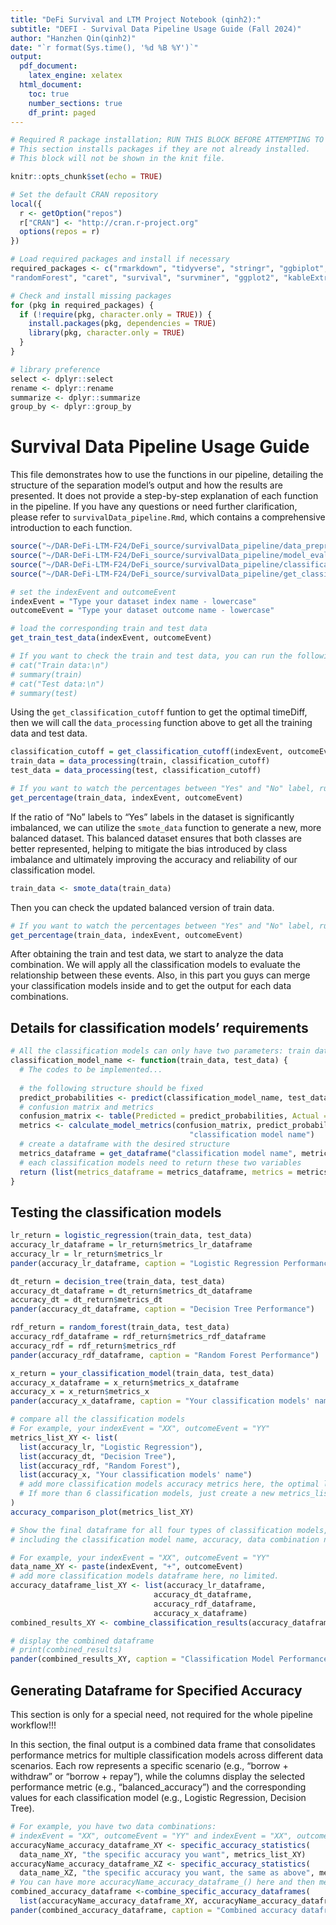 ```yaml
---
title: "DeFi Survival and LTM Project Notebook (qinh2):"
subtitle: "DEFI - Survival Data Pipeline Usage Guide (Fall 2024)"
author: "Hanzhen Qin(qinh2)"
date: "`r format(Sys.time(), '%d %B %Y')`"
output:
  pdf_document: 
    latex_engine: xelatex
  html_document:
    toc: true
    number_sections: true
    df_print: paged
---
```

```r
# Required R package installation; RUN THIS BLOCK BEFORE ATTEMPTING TO KNIT THIS NOTEBOOK!!!
# This section installs packages if they are not already installed.
# This block will not be shown in the knit file.

knitr::opts_chunk$set(echo = TRUE)

# Set the default CRAN repository
local({
  r <- getOption("repos")
  r["CRAN"] <- "http://cran.r-project.org" 
  options(repos = r)
})

# Load required packages and install if necessary
required_packages <- c("rmarkdown", "tidyverse", "stringr", "ggbiplot", "pheatmap", 
"randomForest", "caret", "survival", "survminer", "ggplot2", "kableExtra", "rpart", "glmnet", "data.table", "class", "reshape2", "pander", "readr", "dplyr", "ROSE")

# Check and install missing packages
for (pkg in required_packages) {
  if (!require(pkg, character.only = TRUE)) {
    install.packages(pkg, dependencies = TRUE)
    library(pkg, character.only = TRUE)
  }
}

# library preference
select <- dplyr::select
rename <- dplyr::rename
summarize <- dplyr::summarize
group_by <- dplyr::group_by
```

# Survival Data Pipeline Usage Guide

This file demonstrates how to use the functions in our pipeline, detailing the structure of the separation model's output and how the results are presented. It does not provide a step-by-step explanation of each function in the pipeline. If you have any questions or need further clarification, please refer to `survivalData_pipeline.Rmd`, which contains a comprehensive introduction to each function.

```r
source("~/DAR-DeFi-LTM-F24/DeFi_source/survivalData_pipeline/data_preprocessing.R")
source("~/DAR-DeFi-LTM-F24/DeFi_source/survivalData_pipeline/model_evaluation_visual.R")
source("~/DAR-DeFi-LTM-F24/DeFi_source/survivalData_pipeline/classification_models.R")
source("~/DAR-DeFi-LTM-F24/DeFi_source/survivalData_pipeline/get_classification_cutoff.R")

# set the indexEvent and outcomeEvent
indexEvent = "Type your dataset index name - lowercase"
outcomeEvent = "Type your dataset outcome name - lowercase"

# load the corresponding train and test data
get_train_test_data(indexEvent, outcomeEvent)

# If you want to check the train and test data, you can run the following codes.
# cat("Train data:\n")
# summary(train)
# cat("Test data:\n")
# summary(test)
```

Using the `get_classification_cutoff` funtion to get the optimal timeDiff, then we will call the `data_processing` function above to get all the training data and test data.

```r
classification_cutoff = get_classification_cutoff(indexEvent, outcomeEvent)
train_data = data_processing(train, classification_cutoff)
test_data = data_processing(test, classification_cutoff)
```

```r
# If you want to watch the percentages between "Yes" and "No" label, run this code.
get_percentage(train_data, indexEvent, outcomeEvent)
```

If the ratio of "No" labels to "Yes" labels in the dataset is significantly imbalanced, we can utilize the `smote_data` function to generate a new, more balanced dataset. This balanced dataset ensures that both classes are better represented, helping to mitigate the bias introduced by class imbalance and ultimately improving the accuracy and reliability of our classification model.

```r
train_data <- smote_data(train_data)
```

Then you can check the updated balanced version of train data.

```r
# If you want to watch the percentages between "Yes" and "No" label, run this code.
get_percentage(train_data, indexEvent, outcomeEvent)
```

After obtaining the train and test data, we start to analyze the data combination. We will apply all the classification models to evaluate the relationship between these events. Also, in this part you guys can merge your classification models inside and to get the output for each data combinations.

## Details for classification models' requirements

```r
# All the classification models can only have two parameters: train data and test data.
classification_model_name <- function(train_data, test_data) {
  # The codes to be implemented...
  
  # the following structure should be fixed
  predict_probabilities <- predict(classification_model_name, test_data, ...)
  # confusion matrix and metrics
  confusion_matrix <- table(Predicted = predict_probabilities, Actual = test_data$event)
  metrics <- calculate_model_metrics(confusion_matrix, predict_probabilities, 
                                        "classification model name")
  # create a dataframe with the desired structure
  metrics_dataframe = get_dataframe("classification model name", metrics)
  # each classification models need to return these two variables
  return (list(metrics_dataframe = metrics_dataframe, metrics = metrics))
}
```

## Testing the classification models

```r
lr_return = logistic_regression(train_data, test_data)
accuracy_lr_dataframe = lr_return$metrics_lr_dataframe
accuracy_lr = lr_return$metrics_lr
pander(accuracy_lr_dataframe, caption = "Logistic Regression Performance")
```

```r
dt_return = decision_tree(train_data, test_data)
accuracy_dt_dataframe = dt_return$metrics_dt_dataframe
accuracy_dt = dt_return$metrics_dt
pander(accuracy_dt_dataframe, caption = "Decision Tree Performance")
```

```r
rdf_return = random_forest(train_data, test_data)
accuracy_rdf_dataframe = rdf_return$metrics_rdf_dataframe
accuracy_rdf = rdf_return$metrics_rdf
pander(accuracy_rdf_dataframe, caption = "Random Forest Performance")
```

```r
x_return = your_classification_model(train_data, test_data)
accuracy_x_dataframe = x_return$metrics_x_dataframe
accuracy_x = x_return$metrics_x
pander(accuracy_x_dataframe, caption = "Your classification models' name")
```

```r
# compare all the classification models
# For example, your indexEvent = "XX", outcomeEvent = "YY"
metrics_list_XY <- list(
  list(accuracy_lr, "Logistic Regression"),
  list(accuracy_dt, "Decision Tree"),
  list(accuracy_rdf, "Random Forest"),
  list(accuracy_x, "Your classification models' name")
  # add more classification models accuracy metrics here, the optimal length of the list is 6.
  # If more than 6 classification models, just create a new metrics_list.
)
accuracy_comparison_plot(metrics_list_XY)
```

```r
# Show the final dataframe for all four types of classification models,
# including the classification model name, accuracy, data combination name.

# For example, your indexEvent = "XX", outcomeEvent = "YY"
data_name_XY <- paste(indexEvent, "+", outcomeEvent)
# add more classification models dataframe here, no limited.
accuracy_dataframe_list_XY <- list(accuracy_lr_dataframe, 
                                accuracy_dt_dataframe,
                                accuracy_rdf_dataframe, 
                                accuracy_x_dataframe)
combined_results_XY <- combine_classification_results(accuracy_dataframe_list_XY, data_name_XY)

# display the combined dataframe
# print(combined_results)
pander(combined_results_XY, caption = "Classification Model Performance")
```

## Generating Dataframe for Specified Accuracy

This section is only for a special need, not required for the whole pipeline workflow!!!

In this section, the final output is a combined data frame that consolidates performance metrics for multiple classification models across different data scenarios. Each row represents a specific scenario (e.g., "borrow + withdraw" or "borrow + repay"), while the columns display the selected performance metric (e.g., "balanced_accuracy") and the corresponding values for each classification model (e.g., Logistic Regression, Decision Tree). 

```r
# For example, you have two data combinations:
# indexEvent = "XX", outcomeEvent = "YY" and indexEvent = "XX", outcomeEvent = "ZZ"
accuracyName_accuracy_dataframe_XY <- specific_accuracy_statistics(
  data_name_XY, "the specific accuracy you want", metrics_list_XY)
accuracyName_accuracy_dataframe_XZ <- specific_accuracy_statistics(
  data_name_XZ, "the specific accuracy you want, the same as above", metrics_list_XZ)
# You can have more accuracyName_accuracy_dataframe_() here and then merge to the following list
combined_accuracy_dataframe <-combine_specific_accuracy_dataframes(
  list(accuracyName_accuracy_dataframe_XY, accuracyName_accuracy_dataframe_XZ, ...))
pander(combined_accuracy_dataframe, caption = "Combined accuracy dataframe")
```